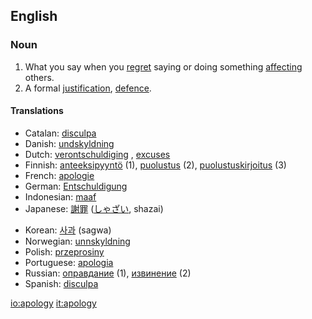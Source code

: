 ==English==
===Noun===
{{wikipedia}}
{{en-noun-reg-y|apolog|y}}
# What you say when you [[regret]] saying or doing something [[affect]]ing others.
# A formal [[justification]], [[defence]].

====Translations====
{{top}}
*Catalan: [[disculpa]] {{f}}
*Danish: [[undskyldning]]
*Dutch: [[verontschuldiging]] {{f}}, [[excuses]] {{n}} {{p}}
*Finnish: [[anteeksipyyntö]] (1), [[puolustus]] (2), [[puolustuskirjoitus]] (3)
*French: [[apologie]]
*German: [[Entschuldigung]] {{f}}
*Indonesian: [[maaf]]
*Japanese: [[謝罪]] ([[しゃざい]], shazai)
{{mid}}
*Korean: [[사과]] (sagwa)
*Norwegian: [[unnskyldning]]
*Polish: [[przeprosiny]] {{f}}
*Portuguese: [[apologia]]
*Russian: [[оправдание]] (1), [[извинение]] (2)
*Spanish: [[disculpa]] {{f}}
{{bottom}}

[[io:apology]]
[[it:apology]]